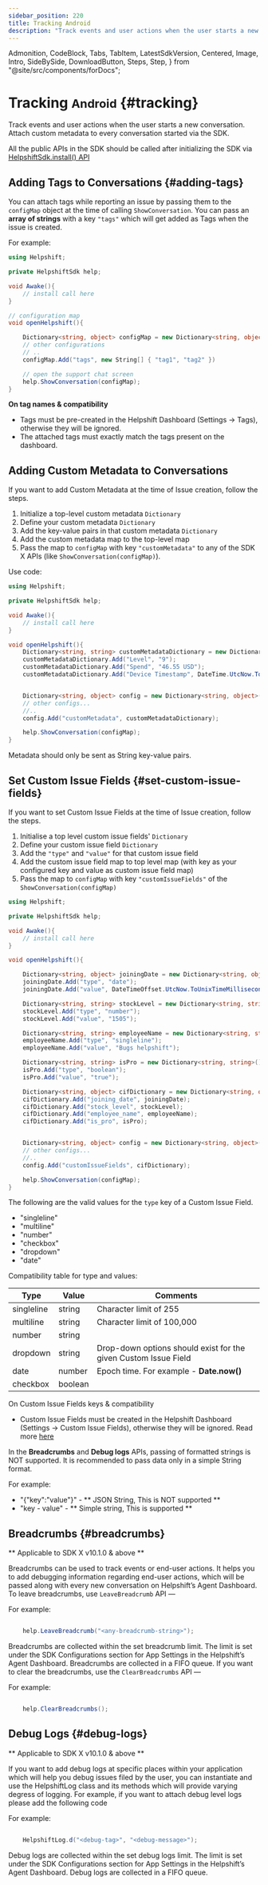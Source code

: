 ```yaml
---
sidebar_position: 220
title: Tracking Android
description: "Track events and user actions when the user starts a new conversation.Attach custom metadata to every conversation started via the SDK."
---
```


  Admonition,
  CodeBlock,
  Tabs,
  TabItem,
  LatestSdkVersion,
  Centered,
  Image,
  Intro,
  SideBySide,
  DownloadButton,
  Steps,
  Step,
} from "@site/src/components/forDocs";

# Tracking <small>Android</small> {#tracking}

<Intro>

Track events and user actions when the user starts a new conversation.
Attach custom metadata to every conversation started via the SDK.

</Intro>

<Admonition type="info" title="Note">

All the public APIs in the SDK should be called after initializing the SDK via [HelpshiftSdk.install() API](/sdkx-unity/getting-started-android#initializing)

</Admonition>

## Adding Tags to Conversations {#adding-tags}

You can attach tags while reporting an issue by passing them to the `configMap` object at the time of calling `ShowConversation`. You can pass an **array of strings** with a key `"tags"` which will get added as Tags when the issue is created.

For example:

```csharp
using Helpshift;

private HelpshiftSdk help;

void Awake(){
    // install call here
}

// configuration map
void openHelpshift(){

    Dictionary<string, object> configMap = new Dictionary<string, object>();
    // other configurations
    // ..
    configMap.Add("tags", new String[] { "tag1", "tag2" })

    // open the support chat screen
    help.ShowConversation(configMap);
}

```

<Admonition type="info" title="Note">

**On tag names & compatibility**

- Tags must be pre-created in the Helpshift Dashboard (Settings → Tags), otherwise they will be ignored.
- The attached tags must exactly match the tags present on the dashboard.

</Admonition>

## Adding Custom Metadata to Conversations

If you want to add Custom Metadata at the time of Issue creation, follow the steps.

1. Initialize a top-level custom metadata `Dictionary`
2. Define your custom metadata `Dictionary`
3. Add the key-value pairs in that custom metadata `Dictionary`
4. Add the custom metadata map to the top-level map
5. Pass the map to `configMap` with key `"customMetadata"` to any of the SDK X APIs (like `ShowConversation(configMap)`).

Use code:

```csharp
using Helpshift;

private HelpshiftSdk help;

void Awake(){
    // install call here
}

void openHelpshift(){
    Dictionary<string, string> customMetadataDictionary = new Dictionary<string, string>();
    customMetadataDictionary.Add("Level", "9");
    customMetadataDictionary.Add("Spend", "46.55 USD");
    customMetadataDictionary.Add("Device Timestamp", DateTime.UtcNow.ToLongTimeString());


    Dictionary<string, object> config = new Dictionary<string, object>();
    // other configs...
    //..
    config.Add("customMetadata", customMetadataDictionary);

    help.ShowConversation(configMap);
}
```

<Admonition type="info" title="Note">

Metadata should only be sent as String key-value pairs.

</Admonition>

## Set Custom Issue Fields {#set-custom-issue-fields}

If you want to set Custom Issue Fields at the time of Issue creation, follow the steps.

1. Initialise a top level custom issue fields' `Dictionary`
2. Define your custom issue field `Dictionary`
3. Add the `"type"` and `"value"` for that custom issue field
4. Add the custom issue field map to top level map (with key as your configured key and value as custom issue field map)
5. Pass the map to `configMap` with key `"customIssueFields"` of the `ShowConversation(configMap)`

```csharp
using Helpshift;

private HelpshiftSdk help;

void Awake(){
    // install call here
}

void openHelpshift(){

    Dictionary<string, object> joiningDate = new Dictionary<string, object>();
    joiningDate.Add("type", "date");
    joiningDate.Add("value", DateTimeOffset.UtcNow.ToUnixTimeMilliseconds());

    Dictionary<string, string> stockLevel = new Dictionary<string, string>();
    stockLevel.Add("type", "number");
    stockLevel.Add("value", "1505");

    Dictionary<string, string> employeeName = new Dictionary<string, string>();
    employeeName.Add("type", "singleline");
    employeeName.Add("value", "Bugs helpshift");

    Dictionary<string, string> isPro = new Dictionary<string, string>();
    isPro.Add("type", "boolean");
    isPro.Add("value", "true");

    Dictionary<string, object> cifDictionary = new Dictionary<string, object>();
    cifDictionary.Add("joining_date", joiningDate);
    cifDictionary.Add("stock_level", stockLevel);
    cifDictionary.Add("employee_name", employeeName);
    cifDictionary.Add("is_pro", isPro);


    Dictionary<string, object> config = new Dictionary<string, object>();
    // other configs...
    //..
    config.Add("customIssueFields", cifDictionary);

    help.ShowConversation(configMap);
}
```

The following are the valid values for the `type` key of a Custom Issue Field.

- "singleline"
- "multiline"
- "number"
- "checkbox"
- "dropdown"
- "date"

Compatibility table for type and values:

| Type       | Value   | Comments                                                        |
| ---------- | ------- | --------------------------------------------------------------- |
| singleline | string  | Character limit of 255                                          |
| multiline  | string  | Character limit of 100,000                                      |
| number     | string  |                                                                 |
| dropdown   | string  | Drop-down options should exist for the given Custom Issue Field |
| date       | number  | Epoch time. For example - **Date.now()**                        |
| checkbox   | boolean |                                                                 |

<Admonition type="info" title="Note">

On Custom Issue Fields keys & compatibility

- Custom Issue Fields must be created in the Helpshift Dashboard (Settings → Custom Issue Fields), otherwise they will be ignored. Read more [here](https://support.helpshift.com/kb/article/custom-issue-fields/)

</Admonition>

<Admonition type="info" title="Note">

In the **Breadcrumbs** and **Debug logs** APIs, passing of formatted strings is NOT supported. It is recommended to pass data only in a simple String format.

<p className="m-0">For example:</p>

- "{\"key\":\"value\"}" - ** JSON String, This is NOT supported **
- "key - value" - ** Simple string, This is supported **

</Admonition>

## Breadcrumbs {#breadcrumbs}

<Admonition type="info" title="Note">

** Applicable to SDK X v10.1.0 & above **

</Admonition>

Breadcrumbs can be used to track events or end-user actions. It helps you to add debugging information regarding end-user actions, which will be passed along with every new conversation on Helpshift’s Agent Dashboard. To leave breadcrumbs, use `LeaveBreadcrumb` API —

For example:

```java

    help.LeaveBreadcrumb("<any-breadcrumb-string>");

```

Breadcrumbs are collected within the set breadcrumb limit. The limit is set under the SDK Configurations section for App Settings in the Helpshift’s Agent Dashboard. Breadcrumbs are collected in a FIFO queue. If you want to clear the breadcrumbs, use the `ClearBreadcrumbs` API —

For example:

```java

    help.ClearBreadcrumbs();

```

## Debug Logs {#debug-logs}

<Admonition type="info" title="Note">

** Applicable to SDK X v10.1.0 & above **

</Admonition>

If you want to add debug logs at specific places within your application which will help you debug issues filed by the user, you can instantiate and use the HelpshiftLog class and its methods which will provide varying degress of logging. For example, if you want to attach debug level logs please add the following code

For example:

```java

    HelpshiftLog.d("<debug-tag>", "<debug-message>");

```

Debug logs are collected within the set debug logs limit. The limit is set under the SDK Configurations section for App Settings in the Helpshift’s Agent Dashboard. Debug logs are collected in a FIFO queue.
